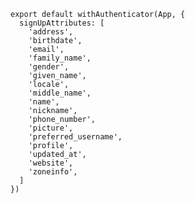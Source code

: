 ```js{2}
export default withAuthenticator(App, {
  signUpAttributes: [
    'address',
    'birthdate',
    'email',
    'family_name',
    'gender',
    'given_name',
    'locale',
    'middle_name',
    'name',
    'nickname',
    'phone_number',
    'picture',
    'preferred_username',
    'profile',
    'updated_at',
    'website',
    'zoneinfo',
  ]
})
```
